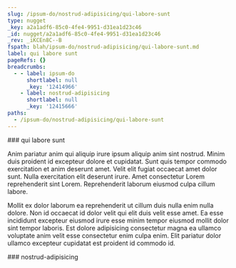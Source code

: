 ```yaml
---
slug: /ipsum-do/nostrud-adipisicing/qui-labore-sunt
type: nugget
_key: a2a1adf6-85c0-4fe4-9951-d31ea1d23c46
_id: nugget/a2a1adf6-85c0-4fe4-9951-d31ea1d23c46
_rev: _iKCEn8C--B
fspath: blah/ipsum-do/nostrud-adipisicing/qui-labore-sunt.md
label: qui labore sunt
pageRefs: {}
breadcrumbs:
  - - label: ipsum-do
      shortlabel: null
      _key: '12414966'
    - label: nostrud-adipisicing
      shortlabel: null
      _key: '12415666'
paths:
  - /ipsum-do/nostrud-adipisicing/qui-labore-sunt
---
```


<NuggetArea>
<Nugget slug="/ipsum-do/nostrud-adipisicing/qui-labore-sunt" type="nugget" _key="a2a1adf6-85c0-4fe4-9951-d31ea1d23c46" _id="nugget/a2a1adf6-85c0-4fe4-9951-d31ea1d23c46" _rev="_iKCEn8C--B" fspath="blah/ipsum-do/nostrud-adipisicing/qui-labore-sunt.md" label="qui labore sunt" paths="/ipsum-do/nostrud-adipisicing/qui-labore-sunt">
<NuggetBody>
### qui labore sunt

Anim pariatur anim qui aliquip irure ipsum aliquip anim sint nostrud. Minim duis proident id excepteur dolore et cupidatat. Sunt quis tempor commodo exercitation et anim deserunt amet. Velit elit fugiat occaecat amet dolor sunt. Nulla exercitation elit deserunt irure. Amet consectetur Lorem reprehenderit sint Lorem. Reprehenderit laborum eiusmod culpa cillum labore.

Mollit ex dolor laborum ea reprehenderit ut cillum duis nulla enim nulla dolore. Non id occaecat id dolor velit qui elit duis velit esse amet. Ea esse incididunt excepteur eiusmod irure esse minim tempor eiusmod mollit dolor sint tempor laboris. Est dolore adipisicing consectetur magna ea ullamco voluptate anim velit esse consectetur enim culpa enim. Elit pariatur dolor ullamco excepteur cupidatat est proident id commodo id.

</NuggetBody>
<Breadcrumbs>
<Crumbs>
<Crumb _key="12414966" label="ipsum-do" /><Crumb _key="12415666" label="nostrud-adipisicing" />
</Crumbs>
</Breadcrumbs>
</Nugget>

<NuggetsInbound>
</NuggetsInbound>
<NuggetsOutbound>
</NuggetsOutbound>
</NuggetArea>
<PassagesInbound>
<Passage direction="inbound" type="passage" _key="12415666" _id="passage/12415666" _rev="_iKCEn7a--A" label="nostrud-adipisicing" passage="nostrud-adipisicing" fspath="blah/ipsum-do/nostrud-adipisicing" paths="/ipsum-do/nostrud-adipisicing" slug="/ipsum-do/nostrud-adipisicing">
<NuggetBody>
### nostrud-adipisicing

</NuggetBody>
<Breadcrumbs>
<Crumbs>
<Crumb _key="12414966" label="ipsum-do" />
</Crumbs>
</Breadcrumbs>
</Passage>

</PassagesInbound>
<PassagesOutbound>
</PassagesOutbound>